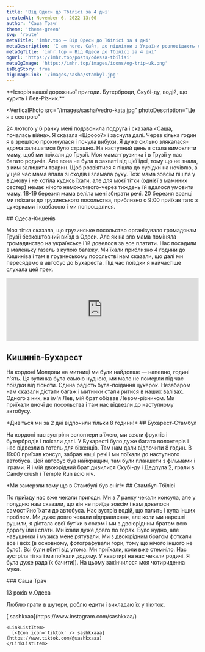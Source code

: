 ```yaml
---
title: 'Від Одеси до Тбілісі за 4 дні'
createdAt: November 6, 2022 13:00
author: 'Саша Трач'
theme: 'theme-green'
svg: 'route'
metaTitle: 'imhr.top — Від Одеси до Тбілісі за 4 дні'
metaDescription: 'I am here. Сайт, де підлітки з України розповідають свої історії.'
metaOgTitle: 'imhr.top — Від Одеси до Тбілісі за 4 дні'
ogUrl: 'https://imhr.top/posts/odessa-tbilisi'
metaOgImage: 'https://imhr.top/images/icons/og-trip-uk.png'
isBigStory: true
bigImageLink: '/images/sasha/stambyl.jpg'
---
```


<Heading img="/images/sasha/kyshay.jpg" photoLeft />

<Medium>
  **Історія нашої дорожньої пригоди. Бутерброди, Скубі-ду, водій, що курить і
  Лев-Різник.**
</Medium>

<VerticalPhoto
  src="/images/sasha/vedro-kata.jpg"
  photoDescription="Це я з сестрою"
>
  24 лютого у 6 ранку мені подзвонила подруга і сказала «Саша, почалась війна».
  Я сказала «Щоооо?» і заснула далі. Через кілька годин я в зрештою прокинулася
  і почула вибухи. Я дуже сильно злякалася-вдома залишатися було страшно. На
  наступний день я стала вимовляти маму, щоб ми поїхали до Грузії. Моя
  мама-грузинка і в Грузії у нас багато родичів. Але вона не була в захваті від
  цієї ідеї, тому що не знала, з ким залишити тварин. Щоб розвіятися я пішла до
  сусідки на ночівлю, а у цей час мама впала зі сходів і зламала руку. Тож мама
  зовсім пішла у відмову і не хотіла кудись їхати, але для моєї тітки (однієї з
  маминих сестер) немає нічого неможливого-через тиждень їй вдалося умовити
  маму. 18-19 березня мама веліла мені збирати речі. 20 березня вранці ми
  поїхали до грузинського посольства, приблизно о 9:00 приїхав тато з цукерками
  і ковбасою і ми попрощалися.
</VerticalPhoto>

<Medium>
  ## Одеса-Кишенів

  Моя тітка сказала, що грузинське посольство організувало громадянам Грузії безкоштовний виїзд з Одеси. Але як на зло мама поміняла громадянство на українське і їй довелося за все платити. Нас посадили в маленьку газель з купою багажу. Ми їхали приблизно 4 години до Кишиніва і там в грузинському посольстві нам сказали, що далі ми пересядемо в автобус до Бухареста. Під час поїздки я найчастіше слухала цей трек.
</Medium>

<Large>
  <iframe class="mt-2" width="100%" height="166" scrolling="no" frameborder="no" allow="autoplay" src="https://w.soundcloud.com/player/?url=https%3A//api.soundcloud.com/tracks/175600582&amp;color=%23001d3d&amp;auto_play=false&amp;hide_related=false&amp;show_comments=true&amp;show_user=true&amp;show_reposts=false&amp;show_teaser=true"></iframe>
</Large>

<Medium>

  ## Кишинів-Бухарест

  На кордоні Молдови на митниці ми були найдовше — напевно, годині п'ять. Ця зупинка була самою нудною, ми мало не померли під час поїздки від тісноти. Єдина радість була-поїдання цукерок. Незабаром нам сказали дістати багаж і митники стали ритися в наших валізах. Одного з них, на ім'я Лев, мій брат обізвав Левом-різником. Ми приїхали вночі до посольства і там нас відвезли до наступному автобусу.

</Medium>

<Large>
  <PhotoAndText src="/images/sasha/bolgaria.jpg">
    *Дивіться ми за 2 дні вiдпочили тільки 8 години!*
  </PhotoAndText>
</Large>

<Medium>
  ## Бухарест-Стамбул

На кордоні нас зустріли волонтери з їжею, ми взяли фруктів і бутербродів і поїхали далі. У Бухаресті було дуже багато волонтерів і нас відвезли в готель для біженців. Там нам дали відпочити 8 годин. В 19:00 приїхав консул, забрав наші речі і ми поїхали до наступного автобуса. Цей автобус був найкращим, там були планшети з фільмами і іграми. Я і мій двоюрідний брат дивилися Скубі-ду і Дедпула 2, грали в Candy crush і Temple Run всю ніч.

</Medium>

<Large>
  <PhotoAndText src="/images/sasha/stambyl.jpg">
    *Ми замерзли тому що в Стамбулі був сніг!*
  </PhotoAndText>
</Large>

<Medium>
  ## Стамбул-Тбілісі

По приїзду нас вже чекали пригоди. Ми з 7 ранку чекали консула, але у полудню нам сказали, що він не приїде зовсім і нам довелося самостiйно їхати до автобуса. Нас зустрів водій, що палить і купа інших проблем. Ми дуже довго чекали відправлення, але коли ми нарешті рушили, я дістала свої бутіки з соком і ми з двоюрідним братом всю дорогу їли і спати. Ми їхали дуже довго по горах. Було нудно, але навушники і музика мене рятували. Ми з двоюрідним братом фоткали все і всіх (в основному, фотографували гори, тому що нічого іншого не було). Всі були вбиті від утома. Ми приїхали, коли вже стемніло. Нас зустріла тітка і ми поїхали додому. У квартирі на нас чекали родичі. Я була дуже рада їх бачити)). На цьому закінчилося моя чотириденна мука.

</Medium>

<AuthorCard src='/images/sasha/vedro-i.jpg'>
  ### Саша Трач

13 років м.Одеса

Люблю грати в шутери, роблю едити і викладаю їх у тік-ток.

  <LinkList>
    <LinkListItem>
      [<Icon icon='insta' /> sashkxaa](https://www.instagram.com/sashkxaa/)
    </LinkListItem>

    <LinkListItem>
      [<Icon icon='tiktok' /> sashkxaaa](https://www.tiktok.com/@sashkxaaa)
    </LinkListItem>

  </LinkList>
</AuthorCard>
